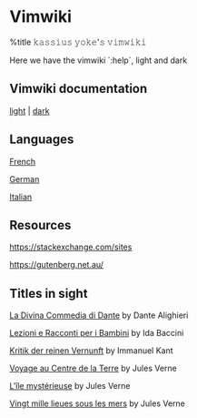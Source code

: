 = Vimwiki =

%title 𝚔𝚊𝚜𝚜𝚒𝚞𝚜 𝚢𝚘𝚔𝚎'𝚜 𝚟𝚒𝚖𝚠𝚒𝚔𝚒

Here we have the vimwiki `:help`, light and dark

== Vimwiki documentation ==

{{{viml
  :help vimwiki
  :colorscheme breve
  :TOhtml vimwiki.txt.breve.html
}}}

{{{vim
  :help vimwiki
  :colorscheme xcodedarkhc
  :TOhtml vimwiki.txt.xcodedarkhc.html
}}}

[[local:vimwiki.txt.breve.htm|light]] | [[local:vimwiki.txt.dark.htm|dark]]

== Languages ==

[[French]]

[[German]]

[[Italian]]

== Resources ==

[[https://stackexchange.com/sites]]

https://gutenberg.net.au/

== Titles in sight ==

[[https://www.gutenberg.org/ebooks/1012|La Divina Commedia di Dante]] by Dante Alighieri

[[https://www.gutenberg.org/cache/epub/17805/pg17805-images.html|Lezioni e Racconti per i Bambini]] by Ida Baccini

[[https://www.gutenberg.org/ebooks/6342|Kritik der reinen Vernunft]] by Immanuel Kant

[[https://www.gutenberg.org/ebooks/4791|Voyage au Centre de la Terre]] by Jules Verne

[[https://www.gutenberg.org/ebooks/14287|L'île mystérieuse]] by Jules Verne

[[https://www.gutenberg.org/ebooks/54873|Vingt mille lieues sous les mers]] by Jules Verne

